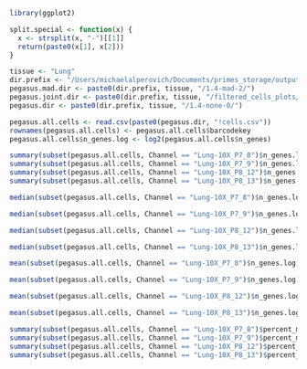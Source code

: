 ```r
library(ggplot2)
```

```r
split.special <- function(x) {
  x <- strsplit(x, "-")[[1]]
  return(paste0(x[1], x[2]))
}
```


```r
tissue <- "Lung"
dir.prefix <- "/Users/michaelalperovich/Documents/primes_storage/output_pg/mc_tm/"
pegasus.mad.dir <- paste0(dir.prefix, tissue, "/1.4-mad-2/")
pegasus.joint.dir <- paste0(dir.prefix, tissue, "/filtered_cells_plots/no_outlier/")
pegasus.dir <- paste0(dir.prefix, tissue, "/1.4-none-0/")
```

```r
pegasus.all.cells <- read.csv(paste0(pegasus.dir, "!cells.csv"))
rownames(pegasus.all.cells) <- pegasus.all.cells$barcodekey
pegasus.all.cells$n_genes.log <- log2(pegasus.all.cells$n_genes)
```

```r
summary(subset(pegasus.all.cells, Channel == "Lung-10X_P7_8")$n_genes.log)
summary(subset(pegasus.all.cells, Channel == "Lung-10X_P7_9")$n_genes.log)
summary(subset(pegasus.all.cells, Channel == "Lung-10X_P8_12")$n_genes.log)
summary(subset(pegasus.all.cells, Channel == "Lung-10X_P8_13")$n_genes.log)

median(subset(pegasus.all.cells, Channel == "Lung-10X_P7_8")$n_genes.log) - 2 * mad(subset(pegasus.all.cells, Channel == "Lung-10X_P7_8")$n_genes.log)

median(subset(pegasus.all.cells, Channel == "Lung-10X_P7_9")$n_genes.log) - 2 * mad(subset(pegasus.all.cells, Channel == "Lung-10X_P7_9")$n_genes.log)

median(subset(pegasus.all.cells, Channel == "Lung-10X_P8_12")$n_genes.log) - 2 * mad(subset(pegasus.all.cells, Channel == "Lung-10X_P8_12")$n_genes.log)

median(subset(pegasus.all.cells, Channel == "Lung-10X_P8_13")$n_genes.log) - 2 * mad(subset(pegasus.all.cells, Channel == "Lung-10X_P8_13")$n_genes.log)
```
```r
mean(subset(pegasus.all.cells, Channel == "Lung-10X_P7_8")$n_genes.log) - 2 * sd(subset(pegasus.all.cells, Channel == "Lung-10X_P7_8")$n_genes.log)

mean(subset(pegasus.all.cells, Channel == "Lung-10X_P7_9")$n_genes.log) - 2 * sd(subset(pegasus.all.cells, Channel == "Lung-10X_P7_9")$n_genes.log)

mean(subset(pegasus.all.cells, Channel == "Lung-10X_P8_12")$n_genes.log) - 2 * sd(subset(pegasus.all.cells, Channel == "Lung-10X_P8_12")$n_genes.log)

mean(subset(pegasus.all.cells, Channel == "Lung-10X_P8_13")$n_genes.log) - 2 * sd(subset(pegasus.all.cells, Channel == "Lung-10X_P8_13")$n_genes.log)
```


```r
summary(subset(pegasus.all.cells, Channel == "Lung-10X_P7_8")$percent_mito)
summary(subset(pegasus.all.cells, Channel == "Lung-10X_P7_9")$percent_mito)
summary(subset(pegasus.all.cells, Channel == "Lung-10X_P8_12")$percent_mito)
summary(subset(pegasus.all.cells, Channel == "Lung-10X_P8_13")$percent_mito)
```

